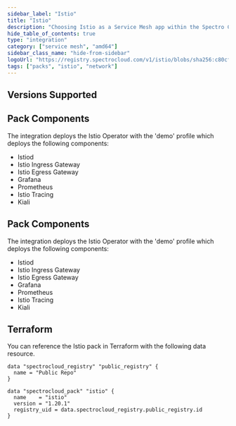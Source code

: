 ```yaml
---
sidebar_label: "Istio"
title: "Istio"
description: "Choosing Istio as a Service Mesh app within the Spectro Cloud console"
hide_table_of_contents: true
type: "integration"
category: ["service mesh", "amd64"]
sidebar_class_name: "hide-from-sidebar"
logoUrl: "https://registry.spectrocloud.com/v1/istio/blobs/sha256:c80cf596d4859261ab892e987f835bd11161bd139dd8e4147b652c6b93924cb2?type=image.webp"
tags: ["packs", "istio", "network"]
---
```


<RedirectPackPage packName="istio" />

## Versions Supported

<Tabs queryString="parent">

<TabItem label="1.14.x" value="1.14.x">

## Pack Components

The integration deploys the Istio Operator with the 'demo' profile which deploys the following components:

- Istiod
- Istio Ingress Gateway
- Istio Egress Gateway
- Grafana
- Prometheus
- Istio Tracing
- Kiali

</TabItem>

<TabItem label="1.6.x" value="1.6.x">

## Pack Components

The integration deploys the Istio Operator with the 'demo' profile which deploys the following components:

- Istiod
- Istio Ingress Gateway
- Istio Egress Gateway
- Grafana
- Prometheus
- Istio Tracing
- Kiali

</TabItem>

</Tabs>

## Terraform

You can reference the Istio pack in Terraform with the following data resource.

```hcl
data "spectrocloud_registry" "public_registry" {
  name = "Public Repo"
}

data "spectrocloud_pack" "istio" {
  name    = "istio"
  version = "1.20.1"
  registry_uid = data.spectrocloud_registry.public_registry.id
}
```
